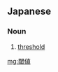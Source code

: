 ==Japanese==
{{ja-kanjitab}}

===Noun===
{{ja-noun|しきいち}}

# [[threshold]] {{gloss|point at which an action is triggered}}

[[mg:閾値]]